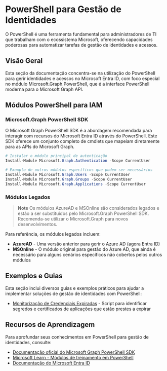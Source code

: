 # PowerShell para Gestão de Identidades

O PowerShell é uma ferramenta fundamental para administradores de TI que trabalham com o ecossistema Microsoft, oferecendo capacidades poderosas para automatizar tarefas de gestão de identidades e acessos.

## Visão Geral

Esta seção da documentação concentra-se na utilização do PowerShell para gerir identidades e acessos no Microsoft Entra ID, com foco especial no módulo Microsoft.Graph.PowerShell, que é a interface PowerShell moderna para o Microsoft Graph API.

## Módulos PowerShell para IAM

### Microsoft.Graph PowerShell SDK

O Microsoft Graph PowerShell SDK é a abordagem recomendada para interagir com recursos do Microsoft Entra ID através do PowerShell. Este SDK oferece um conjunto completo de cmdlets que mapeiam diretamente para as APIs do Microsoft Graph.

```powershell
# Instalar o módulo principal de autenticação
Install-Module Microsoft.Graph.Authentication -Scope CurrentUser

# Exemplo de outros módulos específicos que podem ser necessários
Install-Module Microsoft.Graph.Users -Scope CurrentUser
Install-Module Microsoft.Graph.Groups -Scope CurrentUser
Install-Module Microsoft.Graph.Applications -Scope CurrentUser
```

### Módulos Legados

> **Note**
> Os módulos AzureAD e MSOnline são considerados legados e estão a ser substituídos pelo Microsoft.Graph PowerShell SDK. Recomenda-se utilizar o Microsoft.Graph para novos desenvolvimentos.

Para referência, os módulos legados incluem:

- **AzureAD** - Uma versão anterior para gerir o Azure AD (agora Entra ID)
- **MSOnline** - O módulo original para gestão do Azure AD, que ainda é necessário para alguns cenários específicos não cobertos pelos outros módulos

## Exemplos e Guias

Esta seção inclui diversos guias e exemplos práticos para ajudar a implementar soluções de gestão de identidades com PowerShell:

- [Monitorização de Credenciais Expiradas](./app-credentials-report) - Script para identificar segredos e certificados de aplicações que estão prestes a expirar

## Recursos de Aprendizagem

Para aprofundar seus conhecimentos em PowerShell para gestão de identidades, consulte:

- [Documentação oficial do Microsoft Graph PowerShell SDK](https://learn.microsoft.com/powershell/microsoftgraph/overview)
- [Microsoft Learn - Módulos de treinamento em PowerShell](https://learn.microsoft.com/training/browse/?terms=PowerShell)
- [Documentação do Microsoft Entra ID](https://learn.microsoft.com/entra/fundamentals) 